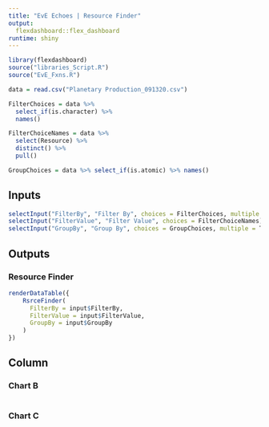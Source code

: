 ```yaml
---
title: "EvE Echoes | Resource Finder"
output: 
  flexdashboard::flex_dashboard
runtime: shiny
---
```


```r
library(flexdashboard)
source("libraries_Script.R")
source("EvE_Fxns.R")

data = read.csv("Planetary Production_091320.csv")

FilterChoices = data %>%
  select_if(is.character) %>%
  names()

FilterChoiceNames = data %>%
  select(Resource) %>%
  distinct() %>%
  pull()

GroupChoices = data %>% select_if(is.atomic) %>% names()

```

Inputs {.sidebar}
-----------------------------------------------------------------------
```r
selectInput("FilterBy", "Filter By", choices = FilterChoices, multiple = T)
selectInput("FilterValue", "Filter Value", choices = FilterChoiceNames)
selectInput("GroupBy", "Group By", choices = GroupChoices, multiple = T)

```

Outputs
-----------------------------------------------------------------------
### Resource Finder

```r

renderDataTable({
    RsrceFinder(
      FilterBy = input$FilterBy,
      FilterValue = input$FilterValue,
      GroupBy = input$GroupBy
    )
})


```

Column {data-width=350}
-----------------------------------------------------------------------

### Chart B

```r

```

### Chart C

```r

```

